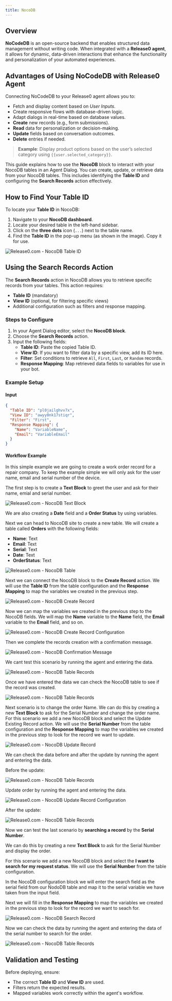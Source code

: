 ```yaml
---
title: NocoDB
---
```


## Overview

**NoCodeDB** is an open-source backend that enables structured data management without writing code. When integrated with a **Release0 agent**, it allows for dynamic, data-driven interactions that enhance the functionality and personalization of your automated experiences.


## Advantages of Using NoCodeDB with Release0 Agent

Connecting NoCodeDB to your Release0 agent allows you to:
- Fetch and display content based on *User Inputs*.
- Create responsive flows with database-driven logic.
- Adapt dialogs in real-time based on database values.
- **Create** new records (e.g., form submissions).
- **Read** data for personalization or decision-making.
- **Update** fields based on conversation outcomes.
- **Delete** entries if needed.

> **Example**: Display product options based on the user’s selected category using `{{user.selected_category}}`.


This guide explains how to use the **NocoDB** block to interact with your NocoDB tables in an Agent Dialog. You can create, update, or retrieve data from your NocoDB tables. This includes identifying the **Table ID** and configuring the **Search Records** action effectively.


## How to Find Your Table ID
To locate your **Table ID** in NocoDB:
1. Navigate to your **NocoDB dashboard**.
2. Locate your desired table in the left-hand sidebar.
3. Click on the **three dots** icon (`...`) next to the table name.
4. Find the **Table ID** in the pop-up menu (as shown in the image). Copy it for use.

<Frame style={{ maxWidth: '400px' }}>
  <img src="/images/blocks/integrations/nocodb/nocodb-table-id.png" alt="Release0.com - NocoDB Table ID" />
</Frame>



## Using the Search Records Action
The **Search Records** action in NocoDB allows you to retrieve specific records from your tables. This action requires:
- **Table ID** (mandatory)
- **View ID** (optional, for filtering specific views)
- Additional configuration such as filters and response mapping.

### Steps to Configure
1. In your Agent Dialog editor, select the **NocoDB block**.
2. Choose the **Search Records** action.
3. Input the following fields:
   - **Table ID**: Paste the copied Table ID.
   - **View ID**: If you want to filter data by a specific view, add its ID here.
   - **Filter**: Set conditions to retrieve `All`, `First`, `Last`, or `Random` records.
   - **Response Mapping**: Map retrieved data fields to variables for use in your bot.

### Example Setup
#### Input
```json
{
  "Table ID": "pl0jailghvv7x",
  "View ID": "awyy0nk17stiqr",
  "Filter": "First",
  "Response Mapping": {
    "Name": "VariableName",
    "Email": "VariableEmail"
  }
}
```

#### Workflow Example

In this simple example we are going to create a work order record for a repair company. To keep the example simple we will only ask for the user name, email and serial number of the device.

The first step is to create a **Text Block** to greet the user and ask for their name, emial and serial number.

<Frame style={{ maxWidth: '800px' }}>
  <img src="/images/blocks/integrations/nocodb/collect-data.png" alt="Release0.com - NocoDB Text Block" />
</Frame>

We are also creating a **Date** field and a **Order Status** by using variables.

Next we can head to NocoDB site to create a new table. We will create a table called **Orders** with the following fields:
- **Name**: Text
- **Email**: Text
- **Serial**: Text
- **Date**: Text
- **OrderStatus**: Text

<Frame style={{ maxWidth: '800px' }}>
  <img src="/images/blocks/integrations/nocodb/nododb-table.png" alt="Release0.com - NocoDB Table" />
</Frame>

Next we can connect the NocoDB block to the **Create Record** action. We will use the **Table ID** from the table configuration and the **Response Mapping** to map the variables we created in the previous step.

<Frame style={{ maxWidth: '400px' }}>
  <img src="/images/blocks/integrations/nocodb/create-order-connection.png" alt="Release0.com - NocoDB Create Record" />
</Frame>

Now we can map the variables we created in the previous step to the NocoDB fields. We will map the **Name** variable to the **Name** field, the **Email** variable to the **Email** field, and so on.

<Frame style={{ maxWidth: '400px' }}>
  <img src="/images/blocks/integrations/nocodb/save-records-nocodb.png" alt="Release0.com - NocoDB Create Record Configuration" />
</Frame>

Then we complete the records creation with a confirmation message.
<Frame style={{ maxWidth: '600px' }}>
  <img src="/images/blocks/integrations/nocodb/create-record.png" alt="Release0.com - NocoDB Confirmation Message" />
</Frame>

We cant test this scenario by running the agent and entering the data. 

<Frame style={{ maxWidth: '800px' }}>
  <img src="/images/blocks/integrations/nocodb/order-creation-test.png" alt="Release0.com - NocoDB Table Records" />
</Frame>

Once we have entered the data we can check the NocoDB table to see if the record was created.

<Frame style={{ maxWidth: '800px' }}>
  <img src="/images/blocks/integrations/nocodb/nocodb-records.png" alt="Release0.com - NocoDB Table Records" />
</Frame>

Next scenario is to change the order Name. We can do this by creating a new **Text Block** to ask for the Serial Number and change the order name. For this scenario we add a new NocoDB block and select the Update Existing Record action. We will use the **Serial Number** from the table configuration and the **Response Mapping** to map the variables we created in the previous step to look for the record we want to update.


<Frame style={{ maxWidth: '600px' }}>
  <img src="/images/blocks/integrations/nocodb/update-records-nocodb.png" alt="Release0.com - NocoDB Update Record" />
</Frame>

We can check the data before and after the update by running the agent and entering the data.

Before the update:

<Frame style={{ maxWidth: '800px' }}>
  <img src="/images/blocks/integrations/nocodb/order-creation-test1.png" alt="Release0.com - NocoDB Table Records" />
</Frame>

Update order by running the agent and entering the data.
<Frame style={{ maxWidth: '600px' }}>
  <img src="/images/blocks/integrations/nocodb/order-creation-test-agent.png" alt="Release0.com - NocoDB Update Record Configuration" />
</Frame>

After the update:
<Frame style={{ maxWidth: '800px' }}>
  <img src="/images/blocks/integrations/nocodb/order-creation-test2.png" alt="Release0.com - NocoDB Table Records" />
</Frame>

Now we can test the last scenario by **searching a record** by the **Serial Number**. 

We can do this by creating a new **Text Block** to ask for the Serial Number and display the order. 

For this scenario we add a new NocoDB block and select the **I want to search for my request status**. We will use the **Serial Number** from the table configuration.

In the NocoDB configuration block we will enter the search field as the serial field from our NodoDB table and map it to the serial variable we have taken from the input field.

Next we will fill in the **Response Mapping** to map the variables we created in the previous step to look for the record we want to seach for.

<Frame style={{ maxWidth: '400px' }}>
  <img src="/images/blocks/integrations/nocodb/order-search-config.png" alt="Release0.com - NocoDB Search Record" />
</Frame>

Now we can check the data by running the agent and entering the data of the serial number to search for the order.
<Frame style={{ maxWidth: '600px' }}>
  <img src="/images/blocks/integrations/nocodb/order-search-test.png" alt="Release0.com - NocoDB Table Records" />
</Frame>



## Validation and Testing
Before deploying, ensure:
- The correct **Table ID** and **View ID** are used.
- Filters return the expected results.
- Mapped variables work correctly within the agent's workflow.
